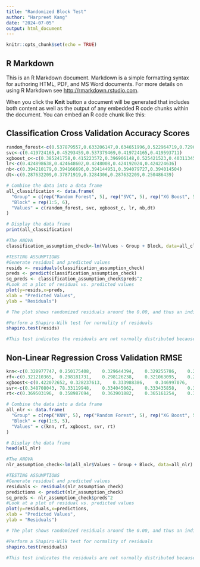 ```yaml
---
title: "Randomized Block Test"
author: "Harpreet Kang"
date: "2024-07-05"
output: html_document
---
```


```r
knitr::opts_chunk$set(echo = TRUE)
```

## R Markdown

This is an R Markdown document. Markdown is a simple formatting syntax for authoring HTML, PDF, and MS Word documents. For more details on using R Markdown see <http://rmarkdown.rstudio.com>.

When you click the **Knit** button a document will be generated that includes both content as well as the output of any embedded R code chunks within the document. You can embed an R code chunk like this:

## Classification Cross Validation Accuracy Scores

```r
random_forest<-c(0.537879557,0.633206147,0.634651996,0.522964719,0.729641638)
svc<-c(0.419724165,0.45293459,0.537379469,0.419724165,0.419593711)
xgboost_c<-c(0.385241758,0.415223572,0.396906148,0.525421523,0.403113457)
lr<-c(0.424898638,0.424648602,0.4248008,0.424192024,0.424224636)
nb<-c(0.394210179,0.394166696,0.394144951,0.394079727,0.394014504)
dt<-c(0.287632209,0.37871919,0.3284306,0.287632209,0.250486439)
```

```r
# Combine the data into a data frame
all_classification <- data.frame(
  "Group" = c(rep("Random Forest", 5), rep("SVC", 5), rep("XG Boost", 5), rep("Logistic Regression", 5), rep("Naive Bayes", 5), rep("Decision Tree",5)),
  "Block" = rep(1:5, 6),
  "Values" = c(random_forest, svc, xgboost_c, lr, nb,dt)
)

# Display the data frame
print(all_classification)
```

```r
#The ANOVA
classification_assumption_check<-lm(Values ~ Group + Block, data=all_classification)
```

```r
#TESTING ASSUMPTIONS
#Generate residual and predicted values
resids <- residuals(classification_assumption_check)
preds <- predict(classification_assumption_check)
sq_preds <- classification_assumption_check$preds^2
#Look at a plot of residual vs. predicted values
plot(y=resids,x=preds,
xlab = "Predicted Values",
ylab = "Residuals")

# The plot shows randomized residuals around the 0.00, and thus an indication of constant variance.

```

```r
#Perform a Shapiro-Wilk test for normality of residuals
shapiro.test(resids)

#This test indicates the residuals are not normally distributed because the p-value is greater than 5%
```


## Non-Linear Regression Cross Validation RMSE

```r
knn<-c(0.328977747,	0.250175408,	0.329644394,	0.329255786,	0.255413083)
rf<-c(0.321210365,	0.298181731,	0.298126238,	0.321063095,	0.251252871)
xgboost<-c(0.422072652,	0.328237613,	0.333988386,	0.346997076,	0.374056097)
svr<-c(0.348708043,	78.33119948,	0.334045062,	0.333435858,	0.364872575)
rt<-c(0.369503196,	0.358987694,	0.363901882,	0.365161254,	0.364015575)
```


```r
# Combine the data into a data frame
all_nlr <- data.frame(
  "Group" = c(rep("KNN", 5), rep("Random Forest", 5), rep("XG Boost", 5), rep("SVR", 5), rep("Regression Tree", 5)),
  "Block" = rep(1:5, 5),
  "Values" = c(knn, rf, xgboost, svr, rt)
)

# Display the data frame
head(all_nlr)
```


```r
#The ANOVA
nlr_assumption_check<-lm(all_nlr$Values ~ Group + Block, data=all_nlr)
```


```r
#TESTING ASSUMPTIONS
#Generate residual and predicted values
residuals <- residuals(nlr_assumption_check)
predictions <- predict(nlr_assumption_check)
sq_preds <- nlr_assumption_check$preds^2
#Look at a plot of residual vs. predicted values
plot(y=residuals,x=predictions,
xlab = "Predicted Values",
ylab = "Residuals")

# The plot shows randomized residuals around the 0.00, and thus an indication of constant variance.
```

```r
#Perform a Shapiro-Wilk test for normality of residuals
shapiro.test(residuals)

#This test indicates the residuals are not normally distributed because the p-value is less than 5%.
```
